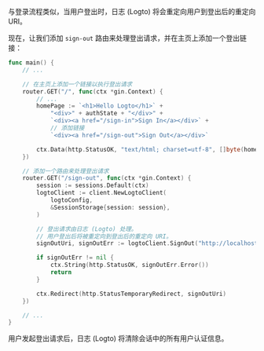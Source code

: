 与登录流程类似，当用户登出时，日志 (Logto) 将会重定向用户到登出后的重定向 URI。

现在，让我们添加 `sign-out` 路由来处理登出请求，并在主页上添加一个登出链接：

```go title="main.go"
func main() {
	// ...

	// 在主页上添加一个链接以执行登出请求
	router.GET("/", func(ctx *gin.Context) {
		// ...
		homePage := `<h1>Hello Logto</h1>` +
			"<div>" + authState + "</div>" +
			`<div><a href="/sign-in">Sign In</a></div>` +
			// 添加链接
			`<div><a href="/sign-out">Sign Out</a></div>`

		ctx.Data(http.StatusOK, "text/html; charset=utf-8", []byte(homePage))
	})

	// 添加一个路由来处理登出请求
	router.GET("/sign-out", func(ctx *gin.Context) {
		session := sessions.Default(ctx)
		logtoClient := client.NewLogtoClient(
			logtoConfig,
			&SessionStorage{session: session},
		)

		// 登出请求由日志 (Logto) 处理。
		// 用户登出后将被重定向到登出后的重定向 URI。
		signOutUri, signOutErr := logtoClient.SignOut("http://localhost:3000")

		if signOutErr != nil {
			ctx.String(http.StatusOK, signOutErr.Error())
			return
		}

		ctx.Redirect(http.StatusTemporaryRedirect, signOutUri)
	})

	// ...
}
```

用户发起登出请求后，日志 (Logto) 将清除会话中的所有用户认证信息。

